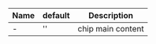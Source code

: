 | Name    | default | Description                               |
|---------|---------|-------------------------------------------|
| -       | ''      | chip main content                         |
